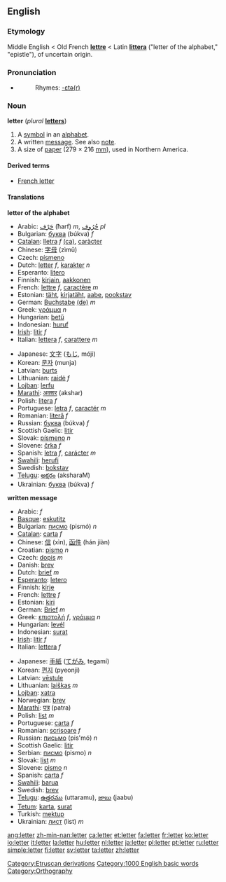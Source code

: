 ==English==

{{rank|alone|body|point|346|letter|become|became|second}}

===Etymology===
Middle English < Old French '''[[lettre]]''' < Latin '''[[littera]]''' ("letter of the alphabet," "epistle"), of uncertain origin.

===Pronunciation===
*{{audio|en-us-letter.ogg|Audio (US)}}
*:Rhymes: [[Rhymes:English:-ɛtə(r)|-ɛtə(r)]]

===Noun===
'''letter'''  (''plural'' '''[[letters]]''')
# A [[symbol]] in an [[alphabet]].
# A written [[message]]. See also [[note]].
# A size of [[paper]] (279 × 216 [[millimetre|mm]]), used in Northern America.

====Derived terms====
*[[French letter]]

====Translations====
'''letter of the alphabet'''
{{top}}
*Arabic: [[حرف|حَرْف]] (ħarf) ''m'', [[حروف|حُرُوف]] {{IPAchar|(ħurúːf)}} ''pl''
*Bulgarian: [[буква]] (búkva) ''f''
*[[Catalan]]: [[lletra]] ''f'' [[:ca:lletra|(ca)]], [[caràcter]]
*Chinese: [[字母]] (zìmǔ)
*Czech: [[písmeno]] {{n}}
*Dutch: [[letter#Dutch|letter]] ''f'', [[karakter]] ''n''
*Esperanto: [[litero]]
*Finnish: [[kirjain]], [[aakkonen]]
*French: [[lettre]] ''f'', [[caractère]] ''m''
*Estonian: [[täht]], [[kirjatäht]], [[aabe]], [[pookstav]]
*German: [[Buchstabe]] [[:de:Buchstabe|(de)]] ''m''
*Greek: [[γράμμα]] {{IPAchar|[ˈɣrama]}} ''n''
*Hungarian: [[betű]]
*Indonesian: [[huruf]]
*[[Irish]]: [[litir]] ''f''
*Italian: [[lettera]] ''f'', [[carattere]] ''m''
{{mid}}
*Japanese: [[文字]] ([[もじ]], móji)
*Korean: [[문자]] (munja)
*Latvian: [[burts]] {{m}}
*Lithuanian: [[raidė]] ''f''
*[[Lojban]]: [[lerfu]]
*[[Marathi]]: [[अक्शर]] (akshar)
*Polish: [[litera]] ''f''
*Portuguese: [[letra]] ''f'', [[caractér]] ''m''
*Romanian: [[literă]] ''f''
*Russian: [[буква]] (búkva) ''f''
*Scottish Gaelic: [[litir]] {{f}}
*Slovak: [[písmeno]] ''n''
*Slovene: [[črka]] ''f''
*Spanish: [[letra]] ''f'', [[carácter]] ''m''
*[[Swahili]]: [[herufi]]
*Swedish: [[bokstav]]
*[[Telugu]]: [[అక్షరం]] (aksharaM)
*Ukrainian: [[буква]] (búkva) ''f''
{{bottom}}

'''written message'''
{{top}}
*Arabic: {{ARchar|[[رسالة|رِسَالَة]]}} {{IPAchar|(risáːla)}} ''f''
*[[Basque]]: [[eskutitz]]
*Bulgarian: [[писмо]] (pismó) ''n''
*[[Catalan]]: [[carta]] ''f''
*Chinese: [[信]] (xìn), [[函件]] (hán jiàn)
*Croatian: [[pismo]] ''n''
*Czech: [[dopis]] ''m''
*Danish: [[brev]]
*Dutch: [[brief]] ''m''
*[[Esperanto]]: [[letero]]
*Finnish: [[kirje]]
*French: [[lettre]] ''f''
*Estonian: [[kiri]]
*German: [[Brief]] ''m''
*Greek: [[επιστολή]] {{IPAchar|[e̞ˌpisto̞ˈli]}} ''f'', [[γράμμα]] {{IPAchar|[ˈɣrama]}} ''n''
*Hungarian: [[levél]]
*Indonesian: [[surat]]
*[[Irish]]: [[litir]] ''f''
*Italian: [[lettera]] ''f''
{{mid}}
*Japanese: [[手紙]] ([[てがみ]], tegamí)
*Korean: [[편지]] (pyeonji)
*Latvian: [[vēstule]] {{f}}
*Lithuanian: [[laiškas]] ''m''
*[[Lojban]]: [[xatra]]
*Norwegian: [[brev]]
*[[Marathi]]: [[पत्र]] (patra)
*Polish: [[list]] ''m''
*Portuguese: [[carta]] ''f''
*Romanian: [[scrisoare]] ''f''
*Russian: [[письмо]] (pis'mó) ''n''
*Scottish Gaelic: [[litir]] {{f}}
*Serbian: [[писмо]] (pismo) ''n''
*Slovak: [[list]] ''m''
*Slovene: [[pismo]] ''n''
*Spanish: [[carta]] ''f''
*[[Swahili]]: [[barua]]
*Swedish: [[brev]]
*[[Telugu]]: [[ఉత్తరము]] (uttaramu), [[జాబు]] (jaabu) 
*[[Tetum]]: [[karta]], [[surat]] 
*Turkish: [[mektup]]
*Ukrainian: [[лист]] (list) ''m''
{{bottom}}

[[Category:Etruscan derivations]]
[[Category:1000 English basic words]]
[[Category:Orthography]]

[[ang:letter]]
[[zh-min-nan:letter]]
[[ca:letter]]
[[et:letter]]
[[fa:letter]]
[[fr:letter]]
[[ko:letter]]
[[io:letter]]
[[it:letter]]
[[la:letter]]
[[hu:letter]]
[[nl:letter]]
[[ja:letter]]
[[pl:letter]]
[[pt:letter]]
[[ru:letter]]
[[simple:letter]]
[[fi:letter]]
[[sv:letter]]
[[ta:letter]]
[[zh:letter]]